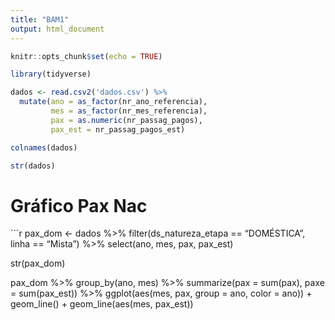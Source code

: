 ```yaml
---
title: "BAM1"
output: html_document
---
```


```r
knitr::opts_chunk$set(echo = TRUE)
```

```r
library(tidyverse)
```

```r
dados <- read.csv2('dados.csv') %>% 
  mutate(ano = as_factor(nr_ano_referencia),
         mes = as_factor(nr_mes_referencia),
         pax = as.numeric(nr_passag_pagos),
         pax_est = nr_passag_pagos_est)

colnames(dados)

str(dados)
```

# Gráfico Pax Nac

```r
pax_dom <- dados %>% 
  filter(ds_natureza_etapa == "DOMÉSTICA",
         linha == "Mista") %>% 
  select(ano, mes, pax, pax_est)

str(pax_dom)

pax_dom %>% 
  group_by(ano, mes) %>% 
  summarize(pax = sum(pax),
            paxe = sum(pax_est)) %>% 
  ggplot(aes(mes, pax, group = ano, color = ano)) +
  geom_line() +
  geom_line(aes(mes, pax_est))
